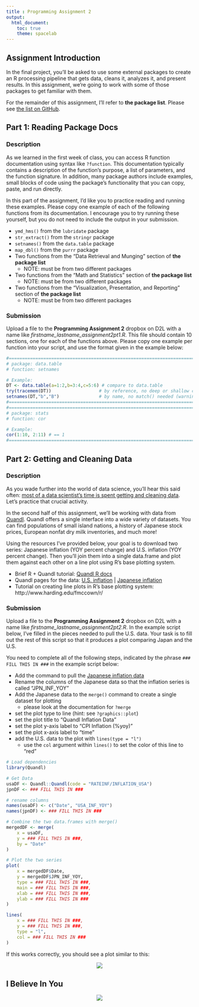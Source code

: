 ```yaml
---
title : Programming Assignment 2
output:
  html_document:
    toc: true
    theme: spacelab
---
```


<h2>Assignment Introduction</h2>

In the final project, you'll be asked to use some external packages to create an R processing pipeline that gets data, cleans it, analyzes it, and present results. In this assignment, we're going to work with some of those packages to get familiar with them.

For the remainder of this assignment, I'll refer to **the package list**. Please see [the list on GitHub](https://github.com/jameslamb/teaching/blob/master/mu_rprog/assignments/final_project_packages.md).

<h2>Part 1: Reading Package Docs</h2>

<h3>Description</h3>

As we learned in the first week of class, you can access R function documentation using syntax like `?function`. This documentation typically contains a description of the function's purpose, a list of parameters, and the function signature. In addition, many package authors include examples, small blocks of code using the package's functionality that you can copy, paste, and run directly.

In this part of the assignment, I'd like you to practice reading and running these examples. Please copy one example of each of the following functions from its documentation. I encourage you to try running these yourself, but you do not need to include the output in your submission.

- `ymd_hms()` from the `lubridate` package
- `str_extract()` from the `stringr` package
- `setnames()` from the `data.table` package
- `map_dbl()` from the `purrr` package
- Two functions from the "Data Retrieval and Munging" section of **the package list**
    - NOTE: must be from two different packages
- Two functions from the "Math and Statistics" section of **the package list**
    - NOTE: must be from two different packages
- Two functions from the "Visualization, Presentation, and Reporting" section of **the package list**
    - NOTE: must be from two different packages

<h3>Submission</h3>

Upload a file to the **Programming Assignment 2** dropbox on D2L with a name like *firstname_lastname_assignment2pt1.R*. This file should contain 10 sections, one for each of the functions above. Please copy one example per function into your script, and use the format given in the example below:

```r
#==============================================================================#
# package: data.table
# function: setnames

# Example:
DT <- data.table(a=1:2,b=3:4,c=5:6) # compare to data.table
try(tracemem(DT))                  # by reference, no deep or shallow copies
setnames(DT,"b","B")               # by name, no match() needed (warning if "b" is missing)
#==============================================================================#
#==============================================================================#
# package: stats
# function: cor

# Example:
cor(1:10, 2:11) # == 1
#==============================================================================#
```

<h2>Part 2: Getting and Cleaning Data</h2>

<h3>Description</h3>

As you wade further into the world of data science, you'll hear this said often: [most of a data scientist's time is spent getting and cleaning data](http://blog.revolutionanalytics.com/2014/08/data-cleaning-is-a-critical-part-of-the-data-science-process.html). Let's practice that crucial activity.

In the second half of this assignment, we'll be working with data from [Quandl](https://www.quandl.com/). Quandl offers a single interface into a wide variety of datasets. You can find populations of small island nations, a history of Japanese stock prices, European nonfat dry milk inventories, and much more!

Using the resources I've provided below, your goal is to download two series: Japanese inflation (YOY percent change) and U.S. inflation (YOY percent change). Then you'll join them into a single data.frame and plot them against each other on a line plot using R's base plotting system.

- Brief R + Quandl tutorial: [Quandl R docs](https://www.quandl.com/tools/r)
- Quandl pages for the data:  [U.S. inflation](https://www.quandl.com/data/RATEINF/INFLATION_USA-Inflation-YOY-USA) | [Japanese inflation](https://www.quandl.com/data/RATEINF/INFLATION_JPN-Inflation-YOY-Japan)
- Tutorial on creating line plots in R's base plotting system: http://www.harding.edu/fmccown/r/

<h3>Submission</h3>

Upload a file to the **Programming Assignment 2** dropbox on D2L with a name like *firstname_lastname_assignment2pt2.R*. In the example script below, I've filled in the pieces needed to pull the U.S. data. Your task is to fill out the rest of this script so that it produces a plot comparing Japan and the U.S.

You need to complete all of the following steps, indicated by the phrase `### FILL THIS IN ###` in the example script below:

- Add the command to pull the [Japanese inflation data](https://www.quandl.com/data/RATEINF/INFLATION_JPN-Inflation-YOY-Japan)
- Rename the columns of the Japanese data so that the inflation series is called "JPN_INF_YOY"
- Add the Japanese data to the `merge()` command to create a single dataset for plotting
    - please look at the documentation for `?merge`
- set the plot type to line (hint: see `?graphics::plot`)
- set the plot title to "Quandl Inflation Data"
- set the plot y-axis label to "CPI Inflation (%yoy)"
- set the plot x-axis label to "time"
- add the U.S. data to the plot with `lines(type = "l")`
    - use the `col` argument within `lines()` to set the color of this line to "red"

```r
# Load dependencies
library(Quandl)

# Get Data
usaDF <- Quandl::Quandl(code = "RATEINF/INFLATION_USA")
jpnDF <- ### FILL THIS IN ###

# rename columns
names(usaDF) <- c("Date", "USA_INF_YOY")
names(jpnDF) <- ### FILL THIS IN ###

# Combine the two data.frames with merge()
mergedDF <- merge(
    x = usaDF,
    y = ### FILL THIS IN ###,
    by = "Date"
)

# Plot the two series
plot(
    x = mergedDF$Date,
    y = mergedDF$JPN_INF_YOY,
    type = ### FILL THIS IN ###,
    main = ### FILL THIS IN ###,
    xlab = ### FILL THIS IN ###,
    ylab = ### FILL THIS IN ###
)

lines(
    x = ### FILL THIS IN ###,
    y = ### FILL THIS IN ###,
    type = "l",
    col = ### FILL THIS IN ###
)
```

If this works correctly, you should see a plot similar to this:

<center><img src = "assets/img/assignment_2.png"></center>

<h2>I Believe In You</h2>

<center><img src = "assets/img/good_luck.jpg"></center>

<br><br><br>
